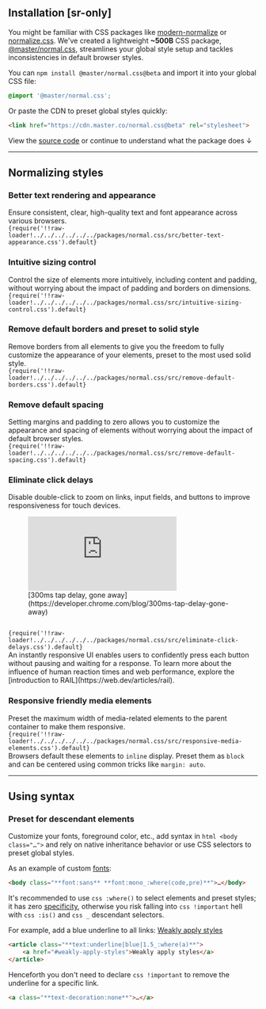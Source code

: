 ## Installation [sr-only]
You might be familiar with CSS packages like [modern-normalize](https://github.com/sindresorhus/modern-normalize) or [normalize.css](https://github.com/necolas/normalize.css). We've created a lightweight **~500B** CSS package, [@master/normal.css](https://www.npmjs.com/package/@master/normal.css), streamlines your global style setup and tackles inconsistencies in default browser styles.

You can `npm install @master/normal.css@beta` and import it into your global CSS file:
```css
@import '@master/normal.css';
```
Or paste the CDN to preset global styles quickly:
```html
<link href="https://cdn.master.co/normal.css@beta" rel="stylesheet">
```
View the [source code](https://github.com/master-co/css/tree/beta/packages/normal.css) or continue to understand what the package does ↓

---

## Normalizing styles
### Better text rendering and appearance
Ensure consistent, clear, high-quality text and font appearance across various browsers.
<Code lang="css">
{require('!!raw-loader!../../../../../../packages/normal.css/src/better-text-appearance.css').default}
</Code>

### Intuitive sizing control
Control the size of elements more intuitively, including content and padding, without worrying about the impact of padding and borders on dimensions.
<Code lang="css">
{require('!!raw-loader!../../../../../../packages/normal.css/src/intuitive-sizing-control.css').default}
</Code>

### Remove default borders and preset to solid style
Remove borders from all elements to give you the freedom to fully customize the appearance of your elements, preset to the most used solid style.
<Code lang="css">
{require('!!raw-loader!../../../../../../packages/normal.css/src/remove-default-borders.css').default}
</Code>

### Remove default spacing
Setting margins and padding to zero allows you to customize the appearance and spacing of elements without worrying about the impact of default browser styles.
<Code lang="css">
{require('!!raw-loader!../../../../../../packages/normal.css/src/remove-default-spacing.css').default}
</Code>

### Eliminate click delays
Disable double-click to zoom on links, input fields, and buttons to improve responsiveness for touch devices.
<figure>
    <iframe className="aspect:16/9 w:full" src="https://www.youtube.com/embed/AjUpiwvIa5A?si=qatiz-LszvYqE15c&amp;controls=0" title="YouTube video player" frameborder="0" allow="accelerometer; autoplay; clipboard-write; encrypted-media; gyroscope; picture-in-picture; web-share" allowfullscreen></iframe>
    <figcaption>[300ms tap delay, gone away](https://developer.chrome.com/blog/300ms-tap-delay-gone-away)</figcaption>
</figure>
<Code lang="css">
{require('!!raw-loader!../../../../../../packages/normal.css/src/eliminate-click-delays.css').default}
</Code>
An instantly responsive UI enables users to confidently press each button without pausing and waiting for a response. To learn more about the influence of human reaction times and web performance, explore the [introduction to RAIL](https://web.dev/articles/rail).

### Responsive friendly media elements
Preset the maximum width of media-related elements to the parent container to make them responsive.
<Code lang="css">
{require('!!raw-loader!../../../../../../packages/normal.css/src/responsive-media-elements.css').default}
</Code>
Browsers default these elements to `inline` display. Preset them as `block` and can be centered using common tricks like `margin: auto`.

---

## Using syntax
### Preset for descendant elements
Customize your fonts, foreground color, etc., add syntax in `html <body class="…">` and rely on native inheritance behavior or use CSS selectors to preset global styles.

As an example of custom [fonts](/docs/font-family):
```html
<body class="**font:sans** **font:mono_:where(code,pre)**">…</body>
```

It's recommended to use `css :where()` to select elements and preset styles; it has zero [specificity](https://developer.mozilla.org/en-US/docs/Web/CSS/Specificity), otherwise you risk falling into `css !important` hell with `css :is()` and `css _` descendant selectors.

For example, add a blue underline to all links:
<Demo>
    <a href="#weakly-apply-styles" className="text:underline|blue|1.5!">Weakly apply styles</a>
</Demo>
```html
<article class="**text:underline|blue|1.5_:where(a)**">
    <a href="#weakly-apply-styles">Weakly apply styles</a>
</article>
```
Henceforth you don't need to declare `css !important` to remove the underline for a specific link.
```html
<a class="**text-decoration:none**">…</a>
```